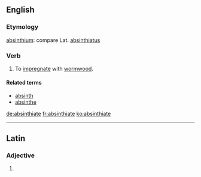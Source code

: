 ==English==

===Etymology===
{{etyl|la|en}} [[absinthium]]: compare Lat. [[absinthiatus]]

===Verb===
{{en-verb|absinthiat|es}}

# To [[impregnate]] with [[wormwood]].

====Related terms====
* [[absinth]]
* [[absinthe]]

[[de:absinthiate]]
[[fr:absinthiate]]
[[ko:absinthiate]]

----
==Latin==

===Adjective===
{{la-adj-form|absinthiāte}}

# {{inflection of|absinthiātus||voc|m|s|lang=la}}
{{rfc-auto}}